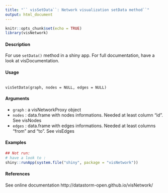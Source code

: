 ```yaml
---
title: "`` visSetData``: Network visualization setData method``"
output: html_document
---
```

 

```r
knitr::opts_chunk$set(echo = TRUE)
library(visNetwork)
```

#### Description

For use ``setData()`` method in a shiny app. For full documentation, have a look at visDocumentation.

#### Usage

<pre><code>
visSetData(graph, nodes = NULL, edges = NULL)
</code></pre>

#### Arguments

* ``graph`` : a visNetworkProxy object
* ``nodes`` : data.frame with nodes informations. Needed at least column "id". See visNodes
* ``edges`` : data.frame with edges informations. Needed at least columns "from" and "to". See visEdges

#### Examples
```r
## Not run:
# have a look to :
shiny::runApp(system.file("shiny", package = "visNetwork"))
```

#### References
See online documentation http://datastorm-open.github.io/visNetwork/
